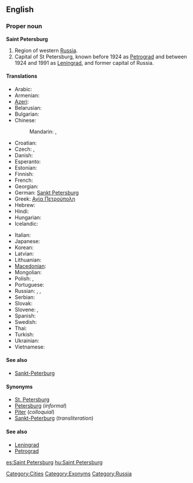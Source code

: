 ==English==
{{wikipedia}}

===Proper noun===
'''Saint Petersburg'''

# Region of western [[Russia]].
# Capital of St Petersburg, known before 1924 as [[Petrograd]] and between 1924 and 1991 as [[Leningrad]], and former capital of Russia.

====Translations====
{{trans-top|city}}
* Arabic: {{t|ar|سانت بطرسبرغ|m|tr=sant buTrusburgh}}
* Armenian: {{t-|hy|Սանկտ Պետերբուրգ|tr=Sankt Peterburg}}
* [[Azeri]]: {{t|az|Sankt-Peterburq|xs=Azeri}}
* Belarusian: {{t|be|Санкт-Пецярбург|m|tr=Sankt-Pecjarbúrh|xs=Belarusian}}
* Bulgarian: {{t|bg|Санкт Петербург|m|tr=Sankt Peterburg}}
* Chinese:
*: Mandarin: {{t-|cmn|聖彼得堡|sc=Hani}},  {{t-|cmn|圣彼得堡|tr=Shèng-Bǐdebǎo|sc=Hani}}
* Croatian: {{t|hr|Sankt Peterburg|m}}
* Czech: {{t|cs|Sankt Petěrburg|m}},  {{t|cs|Petrohrad|m}}
* Danish: {{t|da|Sankt Petersborg}}
* Esperanto: {{t-|eo|Sankt-Peterburgo|xs=Esperanto}}
* Estonian: {{t-|et|Peterburi}}
* Finnish: {{t+|fi|Pietari}}
* French: {{t-|fr|Saint-Pétersbourg}}
* Georgian: {{t|ka|სანქტ-პეტერბურგი|tr=Sank't-Peterburgi|sc=Geor|xs=Georgian}}
* German: [[Sankt Petersburg]]
* Greek: [[Αγία Πετρούπολη]]
* Hebrew: {{t|he|סנט פטרסבורג}}
* Hindi: {{t|hi|सेंट पीटर्सबर्ग|tr=seṇṭ pīṭarsbarg|xs=Hindi}}
* Hungarian: {{t+|hu|Szentpétervár}}
* Icelandic: {{t|is|Sankti Pétursborg|f}}
{{trans-mid}}
* Italian: {{t+|it|San Pietroburgo|m}}
* Japanese: {{t-|ja|サンクトペテルブルク|tr=Sankuto-Peteruburuku}}
* Korean: {{t|ko|상트 페테르부르크|tr=Sangteu Petereubureugeu}}
* Latvian: {{t|lv|Sanktpēterburga|f|xs=Latvian}}
* Lithuanian: {{t|lt|Sankt Peterburgas|m|xs=Lithuanian}}
* [[Macedonian]]: {{t+|mk|Санкт Петербург|m|tr=Sankt Péterburg}}
* Mongolian: {{t|mn|Санкт-Петербург|tr=Sankt-Peterbúrg|sc=Cyrl}}
* Polish: {{t+|pl|Petersburg|m}}, {{t-|pl|Sankt Petersburg|m}}
* Portuguese: {{t|pt|São Petersburgo|m}}
* Russian: {{t+|ru|Санкт-Петербург|m|tr=Sankt-Peterbúrg}},  {{t+|ru|Петербург|m|tr=Peterbúrg}},  {{qualifier|colloquial}} {{t+|ru|Питер|m|tr=Píter}}
* Serbian: {{t|sr|Санкт Петербург|m|tr=Sankt Peterburg|sc=Cyrl}}
* Slovak: {{t|sk|Sankt Peterburg|m}}
* Slovene: {{t|sl|Sankt Peterburg|m}},  {{t|sl|Sankt Peterburg|m}}
* Spanish: {{t|es|San Petersburgo|m}}
* Swedish: {{t|sv|Sankt Petersburg}}
* Thai: {{t|th|เซนต์ปีเตอร์สเบิร์ก|tr=sayn-bpee-dtêr-sà-bèrk}}
* Turkish: {{t-|tr|St. Petersburg}}
* Ukrainian: {{t-|uk|Санкт-Петербург|m|tr=Sankt-Peterbúrh|xs=Ukrainian}}
* Vietnamese: {{t-|vi|Sankt-Peterburg|xs=Vietnamese}}
{{trans-bottom}}

====See also====
* [[Sankt-Peterburg]]

====Synonyms====
* [[St. Petersburg]]
* [[Petersburg]] (''informal'')
* [[Piter]] (''colloquial'')
* [[Sankt-Peterburg]] (''transliteration'')

====See also====
* [[Leningrad]]
* [[Petrograd]]

[[Category:Cities]]
[[Category:Exonyms]]
[[Category:Russia]]

[[es:Saint Petersburg]]
[[hu:Saint Petersburg]]